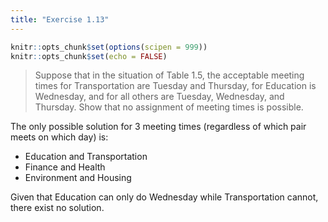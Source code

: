 ```yaml
---
title: "Exercise 1.13"
---
```


```r
knitr::opts_chunk$set(options(scipen = 999))
knitr::opts_chunk$set(echo = FALSE)
```

> Suppose that in the situation of Table 1.5, the acceptable meeting times for Transportation are Tuesday and Thursday, for Education is Wednesday, and for all others are Tuesday, Wednesday, and Thursday. Show that no assignment of meeting times is possible.

The only possible solution for 3 meeting times (regardless of which pair meets on which day) is:

* Education and Transportation
* Finance and Health
* Environment and Housing

Given that Education can only do Wednesday while Transportation cannot, there exist no solution.
